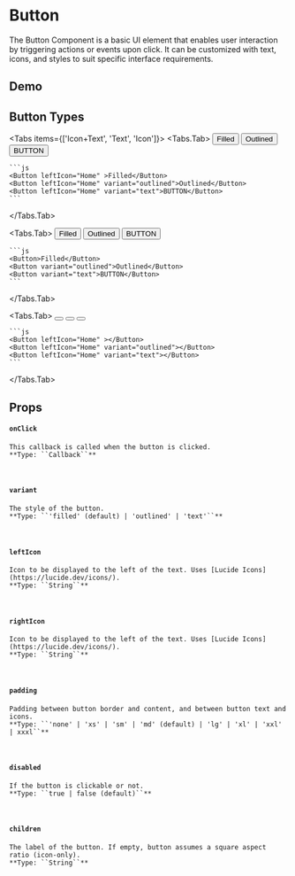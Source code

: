 
# Button
The Button Component is a basic UI element that enables user interaction by triggering actions or events upon click. It can be customized with text, icons, and styles to suit specific interface requirements.

## Demo
 
<ButtonEditor />

## Button Types
<Tabs items={['Icon+Text', 'Text', 'Icon']}>
  <Tabs.Tab>
    <WuiApp>
      <Container paddingVer="md" gap="sm" justify="space-evenly" direction="row">
          <Button leftIcon="Home" >Filled</Button>
          <Button leftIcon="Home" variant="outlined">Outlined</Button>
          <Button leftIcon="Home" variant="text">BUTTON</Button>
      </Container>
    </WuiApp>

    ```js
    <Button leftIcon="Home" >Filled</Button>
    <Button leftIcon="Home" variant="outlined">Outlined</Button>
    <Button leftIcon="Home" variant="text">BUTTON</Button>
    ```
  </Tabs.Tab>

  <Tabs.Tab>
    <WuiApp>
      <Container paddingVer="md" gap="sm" justify="space-evenly" direction="row">
          <Button>Filled</Button>
          <Button variant="outlined">Outlined</Button>
          <Button variant="text">BUTTON</Button>
      </Container>
    </WuiApp>

    ```js
    <Button>Filled</Button>
    <Button variant="outlined">Outlined</Button>
    <Button variant="text">BUTTON</Button>
    ```
  </Tabs.Tab>
  
  <Tabs.Tab>
    <WuiApp>
      <Container paddingVer="md" gap="sm" justify="space-evenly" direction="row">
          <Button leftIcon="Home" ></Button>
          <Button leftIcon="Home" variant="outlined"></Button>
          <Button leftIcon="Home" variant="text"></Button>
      </Container>
    </WuiApp>

    ```js
    <Button leftIcon="Home" ></Button>
    <Button leftIcon="Home" variant="outlined"></Button>
    <Button leftIcon="Home" variant="text"></Button>
    ```
  </Tabs.Tab>
</Tabs>


## Props
  #### ``onClick``
    This callback is called when the button is clicked.  
    **Type: ``Callback``**  
  <br />

  #### ``variant``
    The style of the button.  
    **Type: ``'filled' (default) | 'outlined' | 'text'``**  
  <br />

  #### ``leftIcon``
    Icon to be displayed to the left of the text. Uses [Lucide Icons](https://lucide.dev/icons/).  
    **Type: ``String``**
  <br />

  #### ``rightIcon``  
    Icon to be displayed to the left of the text. Uses [Lucide Icons](https://lucide.dev/icons/).  
    **Type: ``String``**
  <br />

  #### ``padding``
    Padding between button border and content, and between button text and icons.  
    **Type: ``'none' | 'xs' | 'sm' | 'md' (default) | 'lg' | 'xl' | 'xxl' | xxxl``**
  <br />

  #### ``disabled``
    If the button is clickable or not.  
    **Type: ``true | false (default)``**
  <br />

  #### ``children``
    The label of the button. If empty, button assumes a square aspect ratio (icon-only).  
    **Type: ``String``**